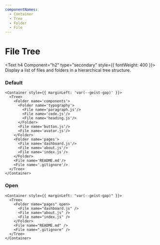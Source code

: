 ```yaml
---
componentNames:
  - Container
  - Tree
  - Folder
  - File
---
```


# File Tree

<Text h4 Component="h2" type="secondary" style={{ fontWeight: 400 }}>
  Display a list of files and folders in a hierarchical tree structure.
</Text>

<Spacer y={2} />

### Default

```
<Container style={{ marginLeft: 'var(--geist-gap)' }}>
  <Tree>
    <Folder name='components'>
      <Folder name='typography'>
        <File name='paragraph.js'/>
        <File name='code.js'/>
        <File name='heading.js'/>
      </Folder>
      <File name='button.js'/>
      <File name='avatar.js'/>
    </Folder>
    <Folder name='pages'>
      <File name='dashboard.js'/>
      <File name='about.js'/>
      <File name='index.js'/>
    </Folder>
    <File name='README.md'/>
    <File name='.gitignore'/>
  </Tree>
</Container>
```

<Spacer y={2} />

### Open

```
<Container style={{ marginLeft: "var(--geist-gap)" }}>
  <Tree>
    <Folder name="pages" open>
      <File name="dashboard.js" />
      <File name="about.js" />
      <File name="index.js" />
    </Folder>
    <File name="README.md" />
    <File name=".gitignore" />
  </Tree>
</Container>
```

<Spacer y={2} />
